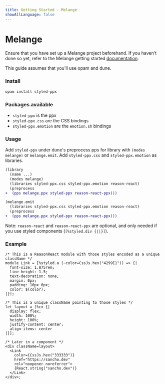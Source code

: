 ```yaml
---
title: Getting Started - Melange
showAllLanguage: false
---
```



# Melange

Ensure that you have set up a Melange project beforehand. If you haven't done so yet, refer to the Melange getting started [documentation](https://melange.re/v3.0.0/getting-started.html).

This guide assumes that you'll use opam and dune.

### Install

```bash
opam install styled-ppx
```

### Packages available

- `styled-ppx` is the ppx
- `styled-ppx.css` are the CSS bindings
- `styled-ppx.emotion` are the `emotion.sh` bindings

### Usage

Add `styled-ppx` under dune's preprocess pps for library with `(modes melange)` or `melange.emit`. Add `styled-ppx.css` and `styled-ppx.emotion` as libraries.

```diff
(library
  (name ...)
  (modes melange)
  (libraries styled-ppx.css styled-ppx.emotion reason-react)
  (preprocess
+  (pps melange.ppx styled-ppx reason-react-ppx)))
```

```diff
(melange.emit
  (libraries styled-ppx.css styled-ppx.emotion reason-react)
  (preprocess
+  (pps melange.ppx styled-ppx reason-react-ppx)))
```

Note: `reason-react` and `reason-react-ppx` are optional, and only needed if you use styled components (`[%styled.div {||}]`).

### Example

```reason
/* This is a ReasonReact module with those styles encoded as a unique className */
module Link = [%styled.a (~color=CssJs.hex("4299E1")) => {|
  font-size: 1.875rem;
  line-height: 1.5;
  text-decoration: none;
  margin: 0px;
  padding: 10px 0px;
  color: $(color);
|}];

/* This is a unique className pointing to those styles */
let layout = [%cx {|
  display: flex;
  width: 100%;
  height: 100%;
  justify-content: center;
  align-items: center
|}];

/* Later in a component */
<div className=layout>
  <Link
    color={CssJs.hex("333333")}
    href="https://sancho.dev"
    rel="noopener noreferrer">
    {React.string("sancho.dev")}
  </Link>
</div>;
```
